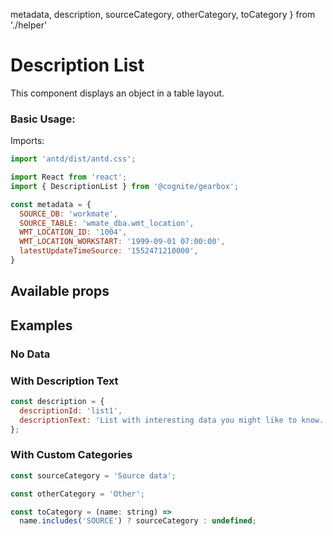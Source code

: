   metadata, 
  description, 
  sourceCategory, 
  otherCategory, 
  toCategory 
} from './helper'

<Meta title="Others|DescriptionList" />

# Description List 

This component displays an object in a table layout.

### Basic Usage:

Imports:

```jsx
import 'antd/dist/antd.css';

import React from 'react';
import { DescriptionList } from '@cognite/gearbox';
```

```jsx
const metadata = {
  SOURCE_DB: 'workmate',
  SOURCE_TABLE: 'wmate_dba.wmt_location',
  WMT_LOCATION_ID: '1004',
  WMT_LOCATION_WORKSTART: '1999-09-01 07:00:00',
  latestUpdateTimeSource: '1552471210000',
}
```

<Preview>
  <Story name="Basic Usage">
    <DescriptionList valueSet={metadata} />
  </Story>
</Preview>

## Available props

<Props of={DescriptionList} />

## Examples

### No Data

<Preview>
  <Story name="No Data">
    <DescriptionList valueSet={{}} />
  </Story>
</Preview>

### With Description Text

```jsx
const description = {
  descriptionId: 'list1',
  descriptionText: 'List with interesting data you might like to know.'
};
```
<Preview>
  <Story name="With Description Text">
    <DescriptionList 
      valueSet={metadata}
      description={description}
    />
  </Story>
</Preview>

### With Custom Categories

```jsx
const sourceCategory = 'Source data';

const otherCategory = 'Other';

const toCategory = (name: string) =>
  name.includes('SOURCE') ? sourceCategory : undefined;
```

<Preview>
  <Story name="With Custom Categories">
    <DescriptionList
      valueSet={metadata}
      toCategory={toCategory}
      unknownCategoryName={otherCategory}
      expandedCategories={[otherCategory]}
      categoryPriorityList={[sourceCategory]}
    />
  </Story>
</Preview>
